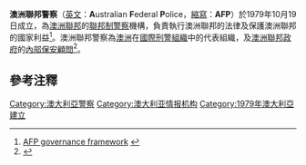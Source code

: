{{noteTA
|G1=地名}}{{Infobox law enforcement agency
| agencyname        = Australian Federal Police
| abbreviation      = AFP
| formed            = {{Start date and years ago|1979}}
| badge             = Logo of the Australian Federal Police.svg
| badgecaption      = 
| flag              =
| preceding1        = Commonwealth Police
| preceding2        = Australian Capital Territory Police
| preceding3        = Australian Protective Service
| preceding4        = Federal Bureau of Narcotics
| constitution1     = [http://www.comlaw.gov.au/comlaw%5Cmanagement.nsf/lookupindexpagesbyid/IP200401493?OpenDocument Australian Federal Police Act 1979]
| country           = 澳大利亚
| governingbody     = 澳大利亚政府
| federal           = Yes
| police            = Yes
| local             = 
| headquarters      = 堪培拉艾德蒙·巴顿大厦
| employees         = 6,695（2019年4月）<ref name="afp1718">{{cite web|url=https://www.afp.gov.au/news-media/facts-and-stats/afp-staff-statistics|title=AFP Staff Statistics|access-date=2021-12-01|archive-date=2021-11-29|archive-url=https://web.archive.org/web/20211129041254/https://www.afp.gov.au/news-media/facts-and-stats/afp-staff-statistics|dead-url=no}}</ref>
| volunteers        = 
| sworn             = 3,951（2019年4月）
| unsworn           = 2,744（2019年4月）<ref name="afpstaff17">{{cite web |url=https://www.afp.gov.au/news-media/facts-and-stats/afp-staff-statistics |title=AFP Staff Statistics |access-date=21 September 2018 |archive-date=2021-11-29 |archive-url=https://web.archive.org/web/20211129041254/https://www.afp.gov.au/news-media/facts-and-stats/afp-staff-statistics |dead-url=no }}</ref>
| budget            = A$17.5亿（2017–18）<ref name="afp1718"/>
| electeetype       = Minister
| minister1name     =Karen Andrews
| minister1pfo      = 内政部部长
| chief1name        = Reece Kershaw
| chief1position    = Commissioner
| unittype          = Function
| unitname          = {{collapsible list |title=11 |Counter Terrorism |Protection Operations |Organised Crime and Cyber |Crime Operations |International Operations |Border Investigations |Technology and Innovation |Specialist Operations |Support Capability |Australian Institute of Police Management |ACT Policing }}
| officetype        = 分局
| officename        = {{collapsible list |title=9 |Adelaide Office |Brisbane Office |Darwin Office |Hobart Office |Melbourne Office |Perth Office |Sydney Office |Cairns Office |Winchester Centre, ACT}}
| website           = https://www.afp.gov.au
| footnotes         =
}}
'''澳洲聯邦警察'''（[[英文|英文]]：'''A'''ustralian '''F'''ederal '''P'''olice，[[縮寫|縮寫]]：'''AFP'''）於1979年10月19日成立，為[[澳洲聯邦|澳洲聯邦]]的[[聯邦制|聯邦制]][[警察|警察]]機構，負責執行澳洲聯邦的法律及保護澳洲聯邦的國家利益<ref name="afp.gov.au-Framework">[http://www.afp.gov.au/about/framework.html AFP governance framework] {{webarchive |url=https://web.archive.org/web/20070829132652/http://www.afp.gov.au/about/framework.html |date=29 August 2007 }}</ref>。澳洲聯邦警察為[[澳洲|澳洲]]在[[國際刑警組織|國際刑警組織]]中的代表組織，及[[澳洲聯邦政府|澳洲聯邦政府]]的[[內部保安|內部保安]][[顧問|顧問]]<ref>{{citation|url=http://www.foundingdocs.gov.au/item.asp?sdID=117|archiveurl=https://web.archive.org/web/20050716075342/http://www.foundingdocs.gov.au/item.asp?sdID=117|archivedate=16 July 2005|title=Documenting a Democracy|author=National Archives of Australia|publisher=Australian Government}}</ref>。

== 參考注釋 ==
{{reflist}}

[[Category:澳大利亞警察|Category:澳大利亞警察]]
[[Category:澳大利亚情报机构|Category:澳大利亚情报机构]]
[[Category:1979年澳大利亞建立|Category:1979年澳大利亞建立]]